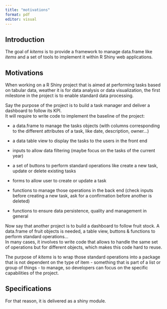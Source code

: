 ```yaml
---
title: "motivations"
format: pdf
editor: visual
---
```


## Introduction

The goal of *kitems* is to provide a framework to manage data.frame like *items* and a set of tools to implement it within R Shiny web applications.

## Motivations

When working on a R Shiny project that is aimed at performing tasks based on tabular data, weather it is for data analysis or data visualization, the first milestone in the project is to enable standard data processing.

Say the purpose of the project is to build a task manager and deliver a dashboard to follow its KPI.\
It will require to write code to implement the baseline of the project:

-   a data.frame to manage the tasks objects (with columns corresponding to the different attributes of a task, like date, description, owner...)

-   a data table view to display the tasks to the users in the front end

-   inputs to allow data filtering (maybe focus on the tasks of the current year)

-   a set of buttons to perform standard operations like create a new task, update or delete existing tasks

-   forms to allow user to create or update a task

-   functions to manage those operations in the back end (check inputs before creating a new task, ask for a confirmation before another is deleted)

-   functions to ensure data persistence, quality and management in general

Now say that another project is to build a dashboard to follow fruit stock. A data.frame of fruit objects is needed, a table view, buttons & functions to perform standard operations...\
In many cases, it involves to write code that allows to handle the same set of operations but for different objects, which makes this code hard to reuse.

The purpose of *kitems* is to wrap those standard operations into a package that is not dependent on the type of item - something that is part of a list or group of things - to manage, so developers can focus on the specific capabilities of the project.

## Specifications

For that reason, it is delivered as a shiny module.
